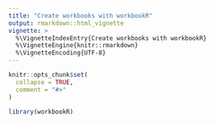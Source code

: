 ```yaml
---
title: "Create workbooks with workbookR"
output: rmarkdown::html_vignette
vignette: >
  %\VignetteIndexEntry{Create workbooks with workbookR}
  %\VignetteEngine{knitr::rmarkdown}
  %\VignetteEncoding{UTF-8}
---
```


```r
knitr::opts_chunk$set(
  collapse = TRUE,
  comment = "#>"
)
```

```r
library(workbookR)
```
